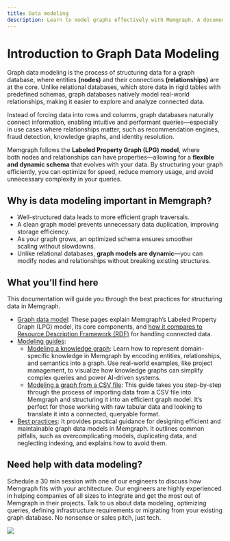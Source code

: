 ```yaml
---
title: Data modeling
description: Learn to model graphs effectively with Memgraph. A documentation detailing the vital steps for proficient graph modeling. 
---
```




# Introduction to Graph Data Modeling

Graph data modeling is the process of structuring data for a graph database,
where entities **(nodes)** and their connections **(relationships)** are at the
core. Unlike relational databases, which store data in rigid tables with
predefined schemas, graph databases natively model real-world relationships,
making it easier to explore and analyze connected data.

Instead of forcing data into rows and columns, graph databases naturally connect
information, enabling intuitive and performant queries—especially in use cases
where relationships matter, such as recommendation engines, fraud detection,
knowledge graphs, and identity resolution.

Memgraph follows the **Labeled Property Graph (LPG) model**, where
both nodes and relationships can have properties—allowing for a **flexible and
dynamic schema** that evolves with your data. By structuring your graph
efficiently, you can optimize for speed, reduce memory usage, and avoid
unnecessary complexity in your queries.

## Why is data modeling important in Memgraph?

- Well-structured data leads to more efficient graph traversals.
- A clean graph model prevents unnecessary data duplication, improving storage
  efficiency.
- As your graph grows, an optimized schema ensures smoother scaling without
  slowdowns.
- Unlike relational databases, **graph models are dynamic**—you can modify nodes
  and relationships without breaking existing structures.

## What you’ll find here

This documentation will guide you through the best practices for structuring
data in Memgraph.

- [Graph data model](/data-modeling/graph-data-model): These pages explain Memgraph’s Labeled Property Graph
  (LPG) model, its core components, and [how it compares to Resource Description
  Framework (RDF)](/data-modeling/graph-data-model/lpg-vs-rdf) for handling connected data.
- [Modeling guides](/data-modeling/modeling-guides):
    - [Modeling a knowledge graph](/data-modeling/modeling-guides/model-a-knowledge-graph): Learn how to represent domain-specific
      knowledge in Memgraph by encoding entities, relationships, and semantics
      into a graph. Use real-world examples, like project management, to
      visualize how knowledge graphs can simplify complex queries and power
      AI-driven systems.
    - [Modeling a graph from a CSV file](/data-modeling/modeling-guides/model-a-graph-from-csv-file): This guide takes you step-by-step
      through the process of importing data from a CSV file into Memgraph and
      structuring it into an efficient graph model. It’s perfect for those
      working with raw tabular data and looking to translate it into a
      connected, queryable format.
- [Best practices](/data-modeling/best-practices): It provides practical guidance for designing efficient and
  maintainable graph data models in Memgraph. It outlines common pitfalls, such
  as overcomplicating models, duplicating data, and neglecting indexing, and
  explains how to avoid them.

## Need help with data modeling?

Schedule a 30 min session with one of our engineers to discuss how Memgraph fits
with your architecture. Our engineers are highly experienced in helping
companies of all sizes to integrate and get the most out of Memgraph in their
projects. Talk to us about data modeling, optimizing queries, defining
infrastructure requirements or migrating from your existing graph database. No
nonsense or sales pitch, just tech.

![](/pages/getting-started/memgraph-office-hours.svg)

<Cards>
  <Cards.Card
    title="Book a call"
    href="https://memgraph.com/office-hours"
  />
</Cards>

<CommunityLinks/>